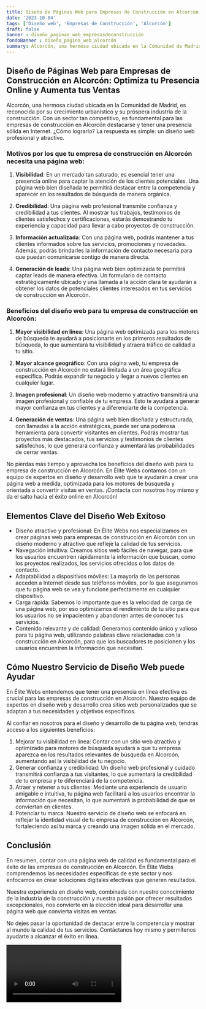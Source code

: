 ```yaml
---
title: Diseño de Páginas Web para Empresas de Construcción en Alcorcón
date: '2023-10-04'
tags: ['Diseño web', 'Empresas de Construcción', 'Alcorcón']
draft: false
banner : diseño_paginas_web_empresasdeconstrucción
fondoBanner : diseño_pagina_web_alcorcón
summary: Alcorcón, una hermosa ciudad ubicada en la Comunidad de Madrid, es reconocida por su crecimiento urbanístico y su próspera industria de la construcción. Con un sector tan competitivo, es fundamental para las empresas de construcción en Alcorcón destacarse y tener una presencia sólida en Internet. ¿Cómo lograrlo? La respuesta es simple un diseño web profesional y atractivo.
---
```


## Diseño de Páginas Web para Empresas de Construcción en Alcorcón: Optimiza tu Presencia Online y Aumenta tus Ventas

Alcorcón, una hermosa ciudad ubicada en la Comunidad de Madrid, es reconocida por su crecimiento urbanístico y su próspera industria de la construcción. Con un sector tan competitivo, es fundamental para las empresas de construcción en Alcorcón destacarse y tener una presencia sólida en Internet. ¿Cómo lograrlo? La respuesta es simple: un diseño web profesional y atractivo.

### Motivos por los que tu empresa de construcción en Alcorcón necesita una página web:

1. **Visibilidad**: En un mercado tan saturado, es esencial tener una presencia online para captar la atención de los clientes potenciales. Una página web bien diseñada te permitirá destacar entre la competencia y aparecer en los resultados de búsqueda de manera orgánica.

2. **Credibilidad**: Una página web profesional transmite confianza y credibilidad a tus clientes. Al mostrar tus trabajos, testimonios de clientes satisfechos y certificaciones, estarás demostrando tu experiencia y capacidad para llevar a cabo proyectos de construcción.

3. **Información actualizada**: Con una página web, podrás mantener a tus clientes informados sobre tus servicios, promociones y novedades. Además, podrás brindarles la información de contacto necesaria para que puedan comunicarse contigo de manera directa.

4. **Generación de leads**: Una página web bien optimizada te permitirá captar leads de manera efectiva. Un formulario de contacto estratégicamente ubicado y una llamada a la acción clara te ayudarán a obtener los datos de potenciales clientes interesados en tus servicios de construcción en Alcorcón.

### Beneficios del diseño web para tu empresa de construcción en Alcorcón:

1. **Mayor visibilidad en línea**: Una página web optimizada para los motores de búsqueda te ayudará a posicionarte en los primeros resultados de búsqueda, lo que aumentará tu visibilidad y atraerá tráfico de calidad a tu sitio.

2. **Mayor alcance geográfico**: Con una página web, tu empresa de construcción en Alcorcón no estará limitada a un área geográfica específica. Podrás expandir tu negocio y llegar a nuevos clientes en cualquier lugar.

3. **Imagen profesional**: Un diseño web moderno y atractivo transmitirá una imagen profesional y confiable de tu empresa. Esto te ayudará a generar mayor confianza en tus clientes y a diferenciarte de la competencia.

4. **Generación de ventas**: Una página web bien diseñada y estructurada, con llamadas a la acción estratégicas, puede ser una poderosa herramienta para convertir visitantes en clientes. Podrás mostrar tus proyectos más destacados, tus servicios y testimonios de clientes satisfechos, lo que generará confianza y aumentará las probabilidades de cerrar ventas.

No pierdas más tiempo y aprovecha los beneficios del diseño web para tu empresa de construcción en Alcorcón. En Élite Webs contamos con un equipo de expertos en diseño y desarrollo web que te ayudarán a crear una página web a medida, optimizada para los motores de búsqueda y orientada a convertir visitas en ventas. ¡Contacta con nosotros hoy mismo y da el salto hacia el éxito online en Alcorcón!

<GifSeo />

<Cta />

## Elementos Clave del Diseño Web Exitoso

- Diseño atractivo y profesional: En Élite Webs nos especializamos en crear páginas web para empresas de construcción en Alcorcón con un diseño moderno y atractivo que refleje la calidad de tus servicios.
- Navegación intuitiva: Creamos sitios web fáciles de navegar, para que los usuarios encuentren rápidamente la información que buscan, como los proyectos realizados, los servicios ofrecidos o los datos de contacto.
- Adaptabilidad a dispositivos móviles: La mayoría de las personas acceden a Internet desde sus teléfonos móviles, por lo que aseguramos que tu página web se vea y funcione perfectamente en cualquier dispositivo.
- Carga rápida: Sabemos lo importante que es la velocidad de carga de una página web, por eso optimizamos el rendimiento de tu sitio para que los usuarios no se impacienten y abandonen antes de conocer tus servicios.
- Contenido relevante y de calidad: Generamos contenido único y valioso para tu página web, utilizando palabras clave relacionadas con la construcción en Alcorcón, para que los buscadores te posicionen y los usuarios encuentren la información que necesitan.

## Cómo Nuestro Servicio de Diseño Web puede Ayudar

En Élite Webs entendemos que tener una presencia en línea efectiva es crucial para las empresas de construcción en Alcorcón. Nuestro equipo de expertos en diseño web y desarrollo crea sitios web personalizados que se adaptan a tus necesidades y objetivos específicos.

Al confiar en nosotros para el diseño y desarrollo de tu página web, tendrás acceso a los siguientes beneficios:

1. Mejorar tu visibilidad en línea: Contar con un sitio web atractivo y optimizado para motores de búsqueda ayudará a que tu empresa aparezca en los resultados relevantes de búsqueda en Alcorcón, aumentando así la visibilidad de tu negocio.
2. Generar confianza y credibilidad: Un diseño web profesional y cuidado transmitirá confianza a tus visitantes, lo que aumentará la credibilidad de tu empresa y te diferenciará de la competencia.
3. Atraer y retener a tus clientes: Mediante una experiencia de usuario amigable e intuitiva, tu página web facilitará a los usuarios encontrar la información que necesitan, lo que aumentará la probabilidad de que se conviertan en clientes.
4. Potenciar tu marca: Nuestro servicio de diseño web se enfocará en reflejar la identidad visual de tu empresa de construcción en Alcorcón, fortaleciendo así tu marca y creando una imagen sólida en el mercado.

## Conclusión

En resumen, contar con una página web de calidad es fundamental para el éxito de las empresas de construcción en Alcorcón. En Élite Webs comprendemos las necesidades específicas de este sector y nos enfocamos en crear soluciones digitales efectivas que generen resultados.

Nuestra experiencia en diseño web, combinada con nuestro conocimiento de la industria de la construcción y nuestra pasión por ofrecer resultados excepcionales, nos convierte en la elección ideal para desarrollar una página web que convierta visitas en ventas.

No dejes pasar la oportunidad de destacar entre la competencia y mostrar al mundo la calidad de tus servicios. Contáctanos hoy mismo y permítenos ayudarte a alcanzar el éxito en línea.

<Video />

<CtaBot job='Empresas de Construcción' city='Alcorcón'/>

<Gmaps query='Alcorcón+españa+maps' />